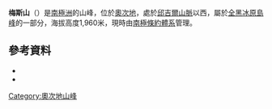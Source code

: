 {{coord|81|25|S|155|53|E|source:GNIS|display=title}}

'''梅斯山'''（{{lang-en|Mount Mace}}）是[[南極洲|南極洲]]的山峰，位於[[奧次地|奧次地]]，處於[[邱吉爾山脈|邱吉爾山脈]]以西，屬於[[全黑冰原島峰|全黑冰原島峰]]的一部分，海拔高度1,960米，現時由[[南極條約體系|南極條約體系]]管理。

==參考資料==
*{{cite gnis | type = antarid | id = 18504| name = Mount Mace | accessdate = 2013-07-15}}
*{{usgs-gazetteer|id=18504}}

{{DEFAULTSORT:Mount Mace}}
[[Category:奧次地山峰|Category:奧次地山峰]]


{{OatesLand-geo-stub}}